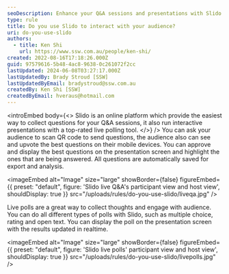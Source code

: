 ```yaml
---
seoDescription: Enhance your Q&A sessions and presentations with Slido's interactive tools, including live polling and question collecting, for a more engaging audience experience.
type: rule
title: Do you use Slido to interact with your audience?
uri: do-you-use-slido
authors:
  - title: Ken Shi
    url: https://www.ssw.com.au/people/ken-shi/
created: 2022-08-16T17:18:26.000Z
guid: 97579616-5b48-4ac8-9638-0c261072f2cc
lastUpdated: 2024-06-08T03:27:17.000Z
lastUpdatedBy: Brady Stroud [SSW]
lastUpdatedByEmail: bradystroud@ssw.com.au
createdBy: Ken Shi [SSW]
createdByEmail: hveraus@hotmail.com
---
```


<introEmbed
  body={<>
Slido is an online platform which provide the easiest way to collect questions for your Q&A sessions, it also run interactive presentations with a top-rated live polling tool.
  </>}
/>
You can ask your audience to scan QR code to send questions, the audience also can see and upvote the best questions on their mobile devices. You can approve and display the best questions on the presentation screen and highlight the ones that are being answered. All questions are automatically saved for export and analysis.


<imageEmbed
  alt="Image"
  size="large"
  showBorder={false}
  figureEmbed={{
    preset: "default",
    figure: 'Slido live Q&A\'s participant view and host view',
    shouldDisplay: true
  }}
  src="/uploads/rules/do-you-use-slido/liveqa.jpg"
/>

Live polls are a great way to collect thoughts and engage with audience. You can do all different types of polls with Slido, such as multiple choice, rating and open text. You can display the poll on the presentation screen with the results updated in realtime.


<imageEmbed
  alt="Image"
  size="large"
  showBorder={false}
  figureEmbed={{
    preset: "default",
    figure: 'Slido live polls\' participant view and host view',
    shouldDisplay: true
  }}
  src="/uploads/rules/do-you-use-slido/livepolls.jpg"
/>
